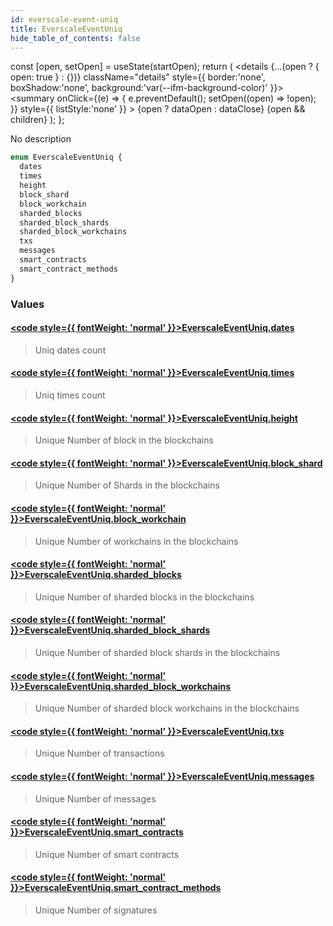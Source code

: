 ```yaml
---
id: everscale-event-uniq
title: EverscaleEventUniq
hide_table_of_contents: false
---
```







  const [open, setOpen] = useState(startOpen);
  return (
    <details {...(open ? { open: true } : {})} className="details" style={{ border:'none', boxShadow:'none', background:'var(--ifm-background-color)' }}>
      <summary
        onClick={(e) => {
          e.preventDefault();
          setOpen((open) => !open);
        }}
        style={{ listStyle:'none' }}
      >
      {open ? dataOpen : dataClose}
      </summary>
      {open && children}
    </details>
  );
};








No description


```graphql
enum EverscaleEventUniq {
  dates
  times
  height
  block_shard
  block_workchain
  sharded_blocks
  sharded_block_shards
  sharded_block_workchains
  txs
  messages
  smart_contracts
  smart_contract_methods
}
```




### Values

#### [<code style={{ fontWeight: 'normal' }}>EverscaleEventUniq.<b>dates</b></code>](#)  
> 
> 
> Uniq dates count
> 

#### [<code style={{ fontWeight: 'normal' }}>EverscaleEventUniq.<b>times</b></code>](#)  
> 
> 
> Uniq times count
> 

#### [<code style={{ fontWeight: 'normal' }}>EverscaleEventUniq.<b>height</b></code>](#)  
> 
> 
> Unique Number of block in the blockchains
> 

#### [<code style={{ fontWeight: 'normal' }}>EverscaleEventUniq.<b>block_shard</b></code>](#)  
> 
> 
> Unique Number of Shards in the blockchains
> 

#### [<code style={{ fontWeight: 'normal' }}>EverscaleEventUniq.<b>block_workchain</b></code>](#)  
> 
> 
> Unique Number of workchains in the blockchains
> 

#### [<code style={{ fontWeight: 'normal' }}>EverscaleEventUniq.<b>sharded_blocks</b></code>](#)  
> 
> 
> Unique Number of sharded blocks in the blockchains
> 

#### [<code style={{ fontWeight: 'normal' }}>EverscaleEventUniq.<b>sharded_block_shards</b></code>](#)  
> 
> 
> Unique Number of sharded block shards in the blockchains
> 

#### [<code style={{ fontWeight: 'normal' }}>EverscaleEventUniq.<b>sharded_block_workchains</b></code>](#)  
> 
> 
> Unique Number of sharded block workchains in the blockchains
> 

#### [<code style={{ fontWeight: 'normal' }}>EverscaleEventUniq.<b>txs</b></code>](#)  
> 
> 
> Unique Number of transactions
> 

#### [<code style={{ fontWeight: 'normal' }}>EverscaleEventUniq.<b>messages</b></code>](#)  
> 
> 
> Unique Number of messages
> 

#### [<code style={{ fontWeight: 'normal' }}>EverscaleEventUniq.<b>smart_contracts</b></code>](#)  
> 
> 
> Unique Number of smart contracts
> 

#### [<code style={{ fontWeight: 'normal' }}>EverscaleEventUniq.<b>smart_contract_methods</b></code>](#)  
> 
> 
> Unique Number of signatures
> 



